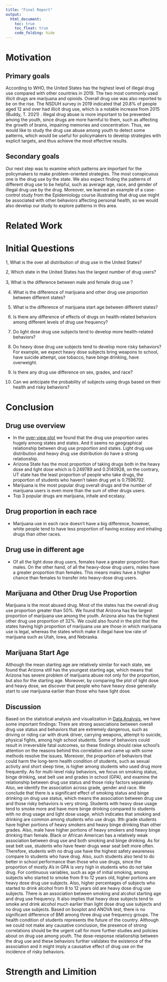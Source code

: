 ```yaml
---
title: "Final Report"
output: 
  html_document:
    toc: true
    toc_float: true
    code_folding: hide
---
```


# Motivation

## Primary goals
According to WHO, the United States has the highest level of illegal drug use compared with other countries in 2019. The two most commonly used illicit drugs are marijuana and opioids. Overall drug use was also reported to be on the rise. The NSDUH survey in 2019 indicated that 20.8% of people aged 12 and over had illicit drug use, which is a notable increase from 2015 (Buddy, T. 2021) . Illegal drug abuse is more important to be prevented among the youth, since drugs are more harmful to them, such as affecting the growth of brains, impairing memories and concentration. Thus, we would like to study the drug use abuse among youth to detect some patterns, which would be useful for policymakers to develop strategies with explicit targets, and thus achieve the most effective results.

## Secondary goals
Our next step was to examine which patterns are important for the policymakers to make problem-oriented strategies. The most conspicuous one is the drug use by the state. We also expect finding the patterns of different drug use to be helpful, such as average age, race, and gender of illegal drug use by the drug. Moreover, we learned an example of a case-control study from the Epidemiology course illustrating that drug use might be associated with other behaviors affecting personal health, so we would also develop our study to explore patterns in this area.

# Related Work


# Initial Questions
1, What is the over all distribution of drug use in the United States?

2, Which state in the United States has the largest number of drug users?

3, What is the difference between male and female drug use？

4. What is the difference of marijuana and other drug use proportion between different states?

5. What is the difference of marijuana start age between different states?

6. Is there any difference of effects of drugs on health-related behaviors among different levels of drug use frequency? 

7. Do light dose drug use subjects tend to develop more health-related behaviors? 

8. Do heavy dose drug use subjects tend to develop more risky behaviors? For example, we expect heavy dose subjects bring weapons to school, have suicide attempt, use tobacco, have binge drinking, have overweight.

9. Is there any drug use difference on sex, grades, and race? 

10. Can we anticipate the probability of subjects using drugs based on their health and risky behaviors?


# Conclusion

## Drug use overview
- In the [over-view plot](Data_exploration.html) we found that the drug use proportion varies hugely among states and states. And it seems no geographical relationship between drug use proportion and states. Light drug use distribution and heavy drug use distribution do have a strong relationship. 
- Arizona State has the most proportion of taking drugs both in the heavy dose and light dose which is 0.249789 and 0.3140928, on the contrary, UT state has the least proportion of people who take drugs, the proportion of students who haven’t taken drug yet is 0.7596792.
- Marijuana is the most popular drug overall drugs and the number of marijuana users is even more than the sum of other drugs users.
- Top 3 popular drugs are marijuana, inhale and ecstasy.

## Drug proportion in each race
- Marijuana use in each race doesn’t have a big difference, however, white people tend to have less proportion of having ecstasy and inhaling drugs than other races.


## Drug use in different age
- Of all the light dose drug users, females have a greater proportion than males. On the other hand, of all the heavy-dose drug users, males have a greater proportion than females. This means males have a higher chance than females to transfer into heavy-dose drug users.

## Marijuana and Other Drug Use Proportion
Marijuana is the most abused drug. Most of the states has the overall drug use proportion greater than 50%. We found that Arizona has the largest proportion of marijuana use among the youth. Arizona also has the highest other drug use proportion of 32%. We could also found in the plot that the states having high proportion of marijuana use are those in which marijuana use is legal, whereas the states which make it illegal have low rate of marijuana such as Utah, Iowa, and Nebraska.

## Marijuana Start Age
Although the mean starting age are relatively similar for each state, we found that Arizona still has the youngest starting age, which means that Arizona has severe problem of marijuana abuse not only for the proportion, but also for the starting age. Moreover, by comparing the plot of light dose and heavy dose, we discover that people who have heavy dose generally start to use marijuana earlier than those who have light dose.

## Discussion
Based on the statistical analysis and visualization in [Data Analysis](Data_Analysis.html), we have some important findings:
There are strong associations between overall drug use status and behaviors that are extremely dangerous, such as driving or riding car with drunk driver, carrying weapons, attempt to suicide, physical fights, among high school students. Some of behaviors could result in irreversible fatal outcomes, so these findings should raise school’s attention on the reasons behind this correlation and came up with some methods resolve the issues. Moreover, the proportion of behaviors that could harm the long-term health condition of students, such as sexual activity and short sleep time, is higher among students who used drug more frequently. 
As for multi-level risky behaviors, we focus on smoking status, binge drinking, seat belt use and grades in school (GPA), and examine the relationship between drug use status and those risky factors separately. Also, we identify the association across grade, gender and race. We conclude that there is a significant effect of smoking status and binge drinking on drug use status, which means the association between drug use and those risky behaviors is very strong. Students with heavy dose usage tend to smoke more and have more binge drinking compared to students with no drug usage and light dose usage, which indicates that smoking and drinking are common among students who use drugs. 9th grade students have higher portions of heavy smokers and heavy binge drinking than other grades. Also, male have higher portions of heavy smokers and heavy binge drinking than female. Black or African American has a relatively weak association between drug use and both smoking and binge drinking. As for seat belt use, students who have fewer drugs wear seat belt more often. Therefore, students with no drug use have the highest safety awareness compare to students who have drug. Also, such students also tend to do better in school performance than those who use drugs, since the proportion of mostly A’s in GPA is very high in students who do not take drug.
For continuous variables, such as age of initial smoking, among subjects who started to smoke from 9 to 12 years old, higher portions are heavy dose drug use subjects. Also, higher percentages of subjects who started to drink alcohol from 8 to 12 years old are heavy dose drug use subjects. There is an association between smoking and alcohol starting age and drug use frequency. It also implies that heavy dose subjects tend to smoke and drink alcohol much earlier than light dose drug use subjects and no drug use subjects. Based on boxplot and ANOVA test, there is no significant difference of BMI among three drug use frequency groups. 
The health condition of students represents the future of the country. Although we could not make any causative conclusion, the presence of strong correlations should be the urgent call for more further studies and policies about on drug use among youth. The dose-response relationship between the drug use and these behaviors further validates the existence of the association and it might imply a causative effect of drug use on the incidence of risky behaviors.

# Strength and Limition

